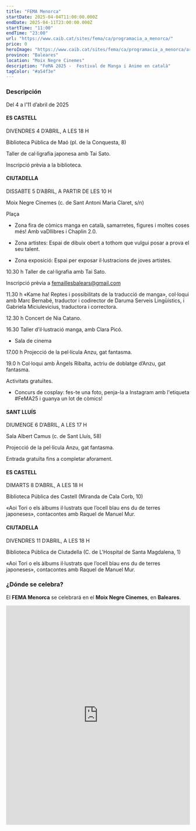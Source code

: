 ```yaml
---
title: "FEMA Menorca"
startDate: 2025-04-04T11:00:00.000Z
endDate: 2025-04-11T23:00:00.000Z
startTime: "11:00"
endTime: "23:00"
url: "https://www.caib.cat/sites/fema/ca/programacia_a_menorca/"
price: 0
heroImage: "https://www.caib.cat/sites/fema/ca/programacia_a_menorca/archivopub.do?ctrl=MCRST14066ZI498824&id=498824"
province: "Baleares"
location: "Moix Negre Cinemes"
description: "FeMA 2025 -  Festival de Manga i Anime en català"
tagColor: "#a54f3e"
---
```


### Descripción

Del 4 a l’11 d’abril de 2025

#### ES CASTELL
DIVENDRES 4 D’ABRIL, A LES 18 H

Biblioteca Pública de Maó (pl. de la Conquesta, 8)

Taller de cal·ligrafia japonesa amb Tai Sato.

Inscripció prèvia a la biblioteca.

#### CIUTADELLA

DISSABTE 5 D’ABRIL, A PARTIR DE LES 10 H

Moix Negre Cinemes (c. de Sant Antoni Maria Claret, s/n)

Plaça

- Zona fira de còmics manga en català, samarretes, figures i moltes coses més! Amb vaDllibres i Chaplin 2.0.

- Zona artistes: Espai de dibuix obert a tothom que vulgui posar a prova el seu talent.

- Zona exposició: Espai per exposar il·lustracions de joves artistes.

10.30 h Taller de cal·ligrafia amb Tai Sato.

Inscripció prèvia a femaillesbalears@gmail.com

11.30 h «Kame ha! Reptes i possibilitats de la traducció de manga», col·loqui amb Marc Bernabé, traductor i codirector de Daruma Serveis Lingüístics, i Gabriela Miciulevicius, traductora i correctora.

12.30 h Concert de Nia Catano.

16.30 Taller d’il·lustració manga, amb Clara Picó.
- Sala de cinema

17.00 h Projecció de la pel·lícula Anzu, gat fantasma.

19.0 h Col·loqui amb Àngels Ribalta, actriu de doblatge d’Anzu, gat fantasma.

Activitats gratuïtes.
- Concurs de cosplay: fes-te una foto, penja-la a Instagram amb l'etiqueta #FeMA25 i guanya un lot de còmics!


#### SANT LLUÍS

DIUMENGE 6 D’ABRIL, A LES 17 H

Sala Albert Camus (c. de Sant Lluís, 58)

Projecció de la pel·lícula Anzu, gat fantasma.

Entrada gratuïta fins a completar aforament.

#### ES CASTELL

DIMARTS 8 D’ABRIL, A LES 18 H

Biblioteca Pública des Castell (Miranda de Cala Corb, 10)

«Aoi Tori o els àlbums il·lustrats que l’ocell blau ens du de terres japoneses», contacontes amb Raquel de Manuel Mur.

#### CIUTADELLA

DIVENDRES 11 D’ABRIL, A LES 18 H

Biblioteca Pública de Ciutadella (C. de L'Hospital de Santa Magdalena, 1)

«Aoi Tori o els àlbums il·lustrats que l’ocell blau ens du de terres japoneses», contacontes amb Raquel de Manuel Mur.

### ¿Dónde se celebra?

El **FEMA Menorca** se celebrará en el **Moix Negre Cinemes**, en **Baleares**.
<iframe src="https://www.google.com/maps/embed?pb=!1m18!1m12!1m3!1d3434.3997014257193!2d3.843534911785842!3d40.000915780723176!2m3!1f0!2f0!3f0!3m2!1i1024!2i768!4f13.1!3m3!1m2!1s0x12be0587e72b6c0d%3A0x455aefb063a68dfa!2sMoix%20Negre%20Cinemes!5e1!3m2!1ses!2ses!4v1742837270445!5m2!1ses!2ses" width="100%" height="600" style="border:0;" allowfullscreen="" loading="lazy" referrerpolicy="no-referrer-when-downgrade"></iframe>
